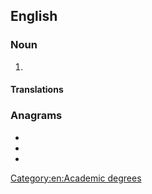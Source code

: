 {{also|masters|Masters|másters}}

==English==

===Noun===
{{en-noun|master's}}

# {{clipping of|lang=en|master's degree}}

====Translations====
{{trans-see|master's degree}}

===Anagrams===
* {{l|en|matress}}
* {{l|en|remasts}}
* {{l|en|streams}}

[[Category:en:Academic degrees]]